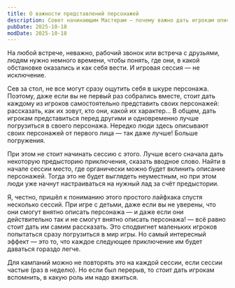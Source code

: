 ```yaml
---
title: О важности представлений персонажей
description: Совет начинающим Мастерам — почему важно дать игрокам описать себя
pubDate: 2025-10-18
modDate: 2025-10-18
---
```


На любой встрече, неважно, рабочий звонок или встреча с друзьями, людям нужно немного времени, чтобы понять, где они, в какой обстановке оказались и как себя вести. И игровая сессия — не исключение.

Сев за стол, не все могут сразу ощутить себя в шкуре персонажа. Поэтому, даже если вы не первый раз собрались вместе, стоит дать каждому из игроков самостоятельно представить своих персонажей: рассказать, как их зовут, кто они, какой их характер... В общем, дать игрокам представиться перед другими и одновременно лучше погрузиться в своего персонажа. Нередко люди здесь описывают своих персонажей от первого лица — так даже лучше! Больше погружения.

При этом не стоит начинать сессию с этого. Лучше всего сначала дать некоторую предысторию приключения, сказать вводное слово. Найти в начале сессии место, где органически можно будет вклинить описание персонажей. Тогда это не будет выглядеть неуместным, но при этом люди уже начнут настраиваться на нужный лад за счёт предыстории.

Я, честно, пришёл к пониманию этого простого лайфхака спустя несколько сессий. При игре с детьми, даже если вы не уверены, что они смогут внятно описать персонажа — и даже если они действительно так и не смогут внятно описать персонажа! — всё равно стоит дать им самим рассказать. Это сподвигнет маленьких игроков попытаться сразу погрузиться в мир игры. Но самый интересный эффект — это то, что каждое следующее приключение им будет даваться гораздо легче.

<Notice type="note">Для кампаний можно не повторять это на каждой сессии, если сессии частые (раз в неделю). Но если был перерыв, то стоит дать игрокам вспомнить, в какую роль им надо вжиться.</Notice>


